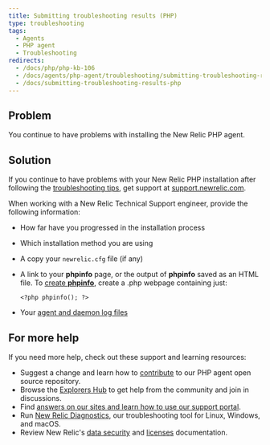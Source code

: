 ```yaml
---
title: Submitting troubleshooting results (PHP)
type: troubleshooting
tags:
  - Agents
  - PHP agent
  - Troubleshooting
redirects:
  - /docs/php/php-kb-106
  - /docs/agents/php-agent/troubleshooting/submitting-troubleshooting-results
  - /docs/submitting-troubleshooting-results-php
---
```


## Problem

You continue to have problems with installing the New Relic PHP agent.

## Solution

If you continue to have problems with your New Relic PHP installation after following the [troubleshooting tips](/docs/agents/php-agent/troubleshooting), get support at [support.newrelic.com](https://support.newrelic.com "Link opens in a new window").

When working with a New Relic Technical Support engineer, provide the following information:

* How far have you progressed in the installation process
* Which installation method you are using
* A copy your `newrelic.cfg` file (if any)
* A link to your **phpinfo** page, or the output of **phpinfo** saved as an HTML file. To [create **phpinfo**](/docs/php/php-kb-103), create a .php webpage containing just:

  ```
  <?php phpinfo(); ?>
  ```
* Your [agent and daemon log files](/docs/php/php-kb-105)

## For more help

If you need more help, check out these support and learning resources:

* Suggest a change and learn how to [contribute](https://github.com/newrelic/newrelic-php-agent/issues) to our PHP agent open source repository.
* Browse the [Explorers Hub](https://discuss.newrelic.com/) to get help from the community and join in discussions.
* Find [answers on our sites and learn how to use our support portal](/docs/using-new-relic/welcome-new-relic/get-started/find-help-use-support-portal/).
* Run [New Relic Diagnostics](/docs/using-new-relic/cross-product-functions/troubleshooting/new-relic-diagnostics/), our troubleshooting tool for Linux, Windows, and macOS.
* Review New Relic's [data security](/docs/security/) and [licenses](/docs/licenses/) documentation.